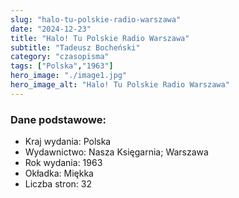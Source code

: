 ```yaml
---
slug: "halo-tu-polskie-radio-warszawa"
date: "2024-12-23"
title: "Halo! Tu Polskie Radio Warszawa"
subtitle: "Tadeusz Bocheński"
category: "czasopisma"
tags: ["Polska","1963"]
hero_image: "./image1.jpg"
hero_image_alt: "Halo! Tu Polskie Radio Warszawa"
---
```


### Dane podstawowe:

- Kraj wydania: Polska
- Wydawnictwo: Nasza Księgarnia; Warszawa
- Rok wydania: 1963
- Okładka: Miękka
- Liczba stron: 32
